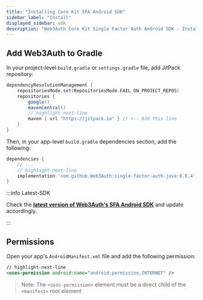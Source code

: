 ```yaml
---
title: "Installing Core Kit SFA Android SDK"
sidebar_label: "Install"
displayed_sidebar: sdk
description: "Web3Auth Core Kit Single Factor Auth Android SDK - Install | Documentation - Web3Auth"
---
```


## Add Web3Auth to Gradle

In your project-level `build.gradle` or `settings.gradle` file, add JitPack repository:

```groovy
dependencyResolutionManagement {
    repositoriesMode.set(RepositoriesMode.FAIL_ON_PROJECT_REPOS)
    repositories {
        google()
        mavenCentral()
        // highlight-next-line
        maven { url "https://jitpack.io" } // <-- Add this line
    }
}
```

Then, in your app-level `build.gradle` dependencies section, add the following:

```groovy
dependencies {
    // ...
    // highlight-next-line
    implementation 'com.github.Web3Auth:single-factor-auth-java:0.0.4'
}
```

:::info Latest-SDK

Check the **[latest version of Web3Auth's SFA Android SDK](https://github.com/Web3Auth/single-factor-auth-java/releases)** and update accordingly.

:::

## Permissions

Open your app's `AndroidManifest.xml` file and add the following permission:

```xml
// highlight-next-line
<uses-permission android:name="android.permission.INTERNET" />
```

> Note: The `<uses-permission>` element must be a direct child of the `<manifest>` root element
